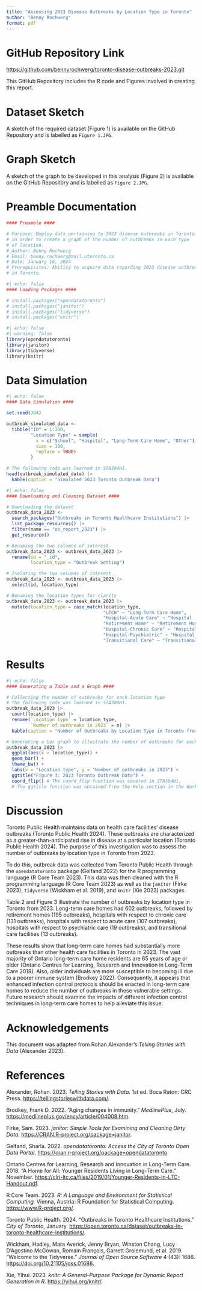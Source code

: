 ```yaml
---
title: "Assessing 2023 Disease Outbreaks by Location Type in Toronto"
author: "Benny Rochwerg"
format: pdf
---
```


# GitHub Repository Link

<https://github.com/bennyrochwerg/toronto-disease-outbreaks-2023.git>

This GitHub Repository includes the R code and Figures involved in creating this report.

# Dataset Sketch

A sketch of the required dataset (Figure 1) is available on the GitHub Repository and is labelled as `Figure 1.JPG`.

# Graph Sketch

A sketch of the graph to be developed in this analysis (Figure 2) is available on the GitHub Repository and is labelled as `Figure 2.JPG`.

# Preamble Documentation

```r
#### Preamble ####

# Purpose: Employ data pertaining to 2023 disease outbreaks in Toronto
# in order to create a graph of the number of outbreaks in each type
# of location.
# Author: Benny Rochwerg
# Email: benny.rochwerg@mail.utoronto.ca
# Date: January 16, 2024
# Prerequisites: Ability to acquire data regarding 2023 disease outbreaks
# in Toronto.
```

```r
#| echo: false
#### Loading Packages ####

# install.packages("opendatatoronto")
# install.packages("janitor")
# install.packages("tidyverse")
# install.packages("knitr")
```

```r
#| echo: false
#| warning: false
library(opendatatoronto)
library(janitor)
library(tidyverse)
library(knitr)
```

# Data Simulation

```r
#| echo: false
#### Data Simulation ####

set.seed(304)

outbreak_simulated_data <-
  tibble("ID" = 1:100,
         "Location Type" = sample(
           x = c("School", "Hospital", "Long-Term Care Home", "Other"),
           size = 100,
           replace = TRUE)
         )

# The following code was learned in STA304H1.
head(outbreak_simulated_data) |>
  kable(caption = "Simulated 2023 Toronto Outbreak Data")
```

```r
#| echo: false
#### Downloading and Cleaning Dataset ####

# Downloading the dataset
outbreak_data_2023 <-
  search_packages("Outbreaks in Toronto Healthcare Institutions") |>
  list_package_resources() |>
  filter(name == "ob_report_2023") |>
  get_resource()

# Renaming the two columns of interest
outbreak_data_2023 <- outbreak_data_2023 |>
  rename(id = "_id",
         location_type = "Outbreak Setting")

# Isolating the two columns of interest
outbreak_data_2023 <- outbreak_data_2023 |>
  select(id, location_type)

# Renaming the location types for clarity
outbreak_data_2023 <- outbreak_data_2023 |>
  mutate(location_type = case_match(location_type,
                                    "LTCH" ~ "Long-Term Care Home",
                                    "Hospital-Acute Care" ~ "Hospital (Acute Care)",
                                    "Retirement Home" ~ "Retirement Home",
                                    "Hospital-Chronic Care" ~ "Hospital (Chronic Care)",
                                    "Hospital-Psychiatric" ~ "Hospital (Psychiatric)",
                                    "Transitional Care" ~ "Transitional Care"))
```

# Results

```r
#| echo: false
#### Generating a Table and a Graph ####

# Collecting the number of outbreaks for each location type
# The following code was learned in STA304H1.
outbreak_data_2023 |>
  count(location_type) |>
  rename(`Location type` = location_type,
         `Number of outbreaks in 2023` = n) |>
  kable(caption = "Number of Outbreaks by Location Type in Toronto from 2023")

# Generating a bar graph to illustrate the number of outbreaks for each location type
outbreak_data_2023 |>
  ggplot(aes(x = location_type)) +
  geom_bar() +
  theme_bw() +
  labs(x = "Location type", y = "Number of outbreaks in 2023") +
  ggtitle("Figure 3: 2023 Toronto Outbreak Data") +
  coord_flip() # The coord_flip function was covered in STA304H1.
  # The ggtitle function was obtained from the Help section in the Workspace
```

# Discussion

Toronto Public Health maintains data on health care facilities' disease outbreaks (Toronto Public Health 2024). These outbreaks are characterized as a greater-than-anticipated rise in disease at a particular location (Toronto Public Health 2024). The purpose of this investigation was to assess the number of outbreaks by location type in Toronto from 2023.

To do this, outbreak data was collected from Toronto Public Health through the `opendatatoronto` package (Gelfand 2022) for the R programming language (R Core Team 2023). This data was then cleaned with the R programming language (R Core Team 2023) as well as the `janitor` (Firke 2023), `tidyverse` (Wickham et al. 2019), and `knitr` (Xie 2023) packages.

Table 2 and Figure 3 illustrate the number of outbreaks by location type in Toronto from 2023. Long-term care homes had 602 outbreaks, followed by retirement homes (195 outbreaks), hospitals with respect to chronic care (131 outbreaks), hospitals with respect to acute care (107 outbreaks), hospitals with respect to psychiatric care (19 outbreaks), and transitional care facilities (13 outbreaks).

These results show that long-term care homes had substantially more outbreaks than other health care facilities in Toronto in 2023. The vast majority of Ontario long-term care home residents are 65 years of age or older (Ontario Centres for Learning, Research and Innovation in Long-Term Care 2018). Also, older individuals are more susceptible to becoming ill due to a poorer immune system (Brodkey 2022). Consequently, it appears that enhanced infection control protocols should be enacted in long-term care homes to reduce the number of outbreaks in these vulnerable settings. Future research should examine the impacts of different infection control techniques in long-term care homes to help alleviate this issue.

# Acknowledgements

This document was adapted from Rohan Alexander's *Telling Stories with Data* (Alexander 2023).

# References

Alexander, Rohan. 2023. *Telling Stories with Data*. 1st ed. Boca Raton: CRC Press. <https://tellingstorieswithdata.com/>.

Brodkey, Frank D. 2022. "Aging changes in immunity." *MedlinePlus*, July. <https://medlineplus.gov/ency/article/004008.htm>.

Firke, Sam. 2023. *janitor: Simple Tools for Examining and Cleaning Dirty Data.* <https://CRAN.R-project.org/package=janitor>.

Gelfand, Sharla. 2022. *opendatatoronto: Access the City of Toronto Open Data Portal*. <https://cran.r-project.org/package=opendatatoronto>.

Ontario Centres for Learning, Research and Innovation in Long-Term Care. 2018. "A Home for All: Younger Residents Living in Long-Term Care." November. <https://clri-ltc.ca/files/2019/01/Younger-Residents-in-LTC-Handout.pdf>.

R Core Team. 2023. *R: A Language and Environment for Statistical Computing.* Vienna, Austria: R Foundation for Statistical Computing. <https://www.R-project.org/>.

Toronto Public Health. 2024. "Outbreaks in Toronto Healthcare Institutions." *City of Toronto*, January. <https://open.toronto.ca/dataset/outbreaks-in-toronto-healthcare-institutions/>.

Wickham, Hadley, Mara Averick, Jenny Bryan, Winston Chang, Lucy D’Agostino McGowan, Romain François, Garrett Grolemund, et al. 2019. “Welcome to the Tidyverse.” *Journal of Open Source Software* 4 (43): 1686. <https://doi.org/10.21105/joss.01686>.

Xie, Yihui. 2023. *knitr: A General-Purpose Package for Dynamic Report Generation in R*. <https://yihui.org/knitr/>.